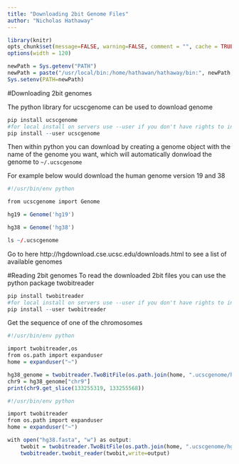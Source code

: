 ```yaml
---
title: "Downloading 2bit Genome Files"
author: "Nicholas Hathaway"
---
```


```r
library(knitr)
opts_chunk$set(message=FALSE, warning=FALSE, comment = "", cache = TRUE)
options(width = 120)

newPath = Sys.getenv("PATH")
newPath = paste("/usr/local/bin:/home/hathawan/hathaway/bin:", newPath,sep = "")
Sys.setenv(PATH=newPath)

```

#Downloading 2bit genomes

The python library for ucscgenome can be used to download genome

```r
pip install ucscgenome
#for local install on servers use --user if you don't have rights to install globaly
pip install --user ucscgenome

```


Then within python you can download by creating a genome object with the name of the genome you want, which will automatically donwload the genome to `~/.ucscgenome`

For example below would download the human genome version 19 and 38 
```r
#!/usr/bin/env python

from ucscgenome import Genome

hg19 = Genome('hg19')

hg38 = Genome('hg38')

```


```r
ls ~/.ucscgenome
```


Go to here http://hgdownload.cse.ucsc.edu/downloads.html to see a list of available genomes


#Reading 2bit genomes
To read the downloaded 2bit files you can use the python package twobitreader
```r
pip install twobitreader
#for local install on servers use --user if you don't have rights to install globaly
pip install --user twobitreader

```

Get the sequence of one of the chromosomes
```r
#!/usr/bin/env python

import twobitreader,os
from os.path import expanduser
home = expanduser("~")

hg38_genome = twobitreader.TwoBitFile(os.path.join(home, ".ucscgenome/hg38.2bit") )
chr9 = hg38_genome["chr9"]
print(chr9.get_slice(133255319, 133255568))

```


```r
#!/usr/bin/env python

import twobitreader
from os.path import expanduser
home = expanduser("~")

with open("hg38.fasta", "w") as output:
    twobit = twobitreader.TwoBitFile(os.path.join(home, ".ucscgenome/hg38.2bit") )
    twobitreader.twobit_reader(twobit,write=output)
```




